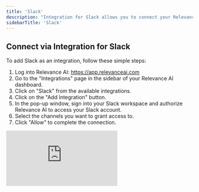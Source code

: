 ```yaml
---
title: 'Slack'
description: "Integration for Slack allows you to connect your Relevance AI agents with Slack, enabling seamless communication between your AI workforce and your team's Slack workspace."
sidebarTitle: 'Slack'
---
```


## Connect via Integration for Slack

To add Slack as an integration, follow these simple steps:
1. Log into Relevance AI: https://app.relevanceai.com
2. Go to the "Integrations" page in the sidebar of your Relevance AI dashboard.
3. Click on "Slack" from the available integrations.
4. Click on the "Add Integration" button.
5. In the pop-up window, sign into your Slack workspace and authorize Relevance AI to access your Slack account.
6. Select the channels you want to grant access to.
7. Click "Allow" to complete the connection.

<div
  style={{
    width: '100%',
    position: 'relative',
    paddingTop: '56.25%',
  }}>
  <iframe
    src="https://app.supademo.com/embed/cmb77dn944hpdppkpmiavfbmi?v_email=EMAIL&embed_v=2"
    frameBorder="0"
    title="Relevanceai Demo"
    allow="clipboard-write"
    webkitallowfullscreen="true"
    mozallowfullscreen="true"
    allowfullscreen
    style={{
      position: 'absolute',
      top: 0,
      left: 0,
      width: '100%',
      height: '100%',
      border: '3px solid #5E43CE',
      borderRadius: '10px',
    }}/>
</div>

## Escalate your Agent to Slack
<Warning>This feature may be deprecated in the future and an Agent Notification feature will be added instead.</Warning>

To escalate your agent to Slack, follow these steps:

1. Go to the "Agents" page in the sidebar of your Relevance AI dashboard.
2. Select the agent you want to escalate.
3. Navigate to the Build tab of your agent (top center)
4. Click on "Escalations" in the left sidebar.

<div
  style={{
    width: '100%',
    position: 'relative',
    paddingTop: '56.25%',
  }}>
  <iframe
    src="https://app.supademo.com/embed/cmb77xv6z4i8bppkpfd5ajd2i?v_email=EMAIL&embed_v=2"
    frameBorder="0"
    title="Escalate to Slack Channel"
    allow="clipboard-write"
    webkitallowfullscreen="true"
    mozallowfullscreen="true"
    allowfullscreen
    style={{
      position: 'absolute',
      top: 0,
      left: 0,
      width: '100%',
      height: '100%',
      border: '3px solid #5E43CE',
      borderRadius: '10px',
    }}/>
</div>

## Agent Notifications
<Warning>This feature is currently in beta for some users</Warning>

5. Under "Agent Notifications", click "Add agent notification"
6. Configure your notification settings:
   1. Select "Slack" as the platform
   2. Choose the specific task statuses you want to trigger the notifications with (e.g., "Running" to trigger whenever the agent runs)
   3. Select a Slack account that you have previously authed or add a new Slack account
   4. Select a Slack channel you want to notify with new agent messages
7. Invite the Relevance AI agent to the Slack channel you want to notify by typing "/invite @RelevanceAI" in the channel.
8. Publish changes to your agent by clicking "Publish changes"
9. Run your agent by selecting "Run" at the top of the page.
10. Prompt the agent with some text, e.g. "Give me a summary of what Slack does".
11. You can click on "View task" to navigate back to the task in Relevance AI and perform further actions with this output.

<div
  style={{
    width: '100%',
    position: 'relative',
    paddingTop: '56.25%',
  }}>
  <iframe
    src="https://app.supademo.com/embed/cmb77jbof4hqnppkpc1k339xb?v_email=EMAIL&embed_v=2"
    frameBorder="0"
    title="Connect Slack Agent Notifications"
    allow="clipboard-write"
    webkitallowfullscreen="true"
    mozallowfullscreen="true"
    allowfullscreen
    style={{
      position: 'absolute',
      top: 0,
      left: 0,
      width: '100%',
      height: '100%',
      border: '3px solid #5E43CE',
      borderRadius: '10px',
    }}/>
</div>

Once connected, your integration for Slack will be available for use with your Agents and Tools.

## Making API Calls With Slack Using Tool Steps

You can configure your Slack agent to make API calls to Slack via Relevance AI's tool builder. This allows you to perform actions such as posting Slack messages to channels, or reading messages from channels. These are just a few examples of the many Slack actions available. Your agents can combine these actions with their reasoning capabilities to create sophisticated workflows that enhance team communication and productivity. <Tip>Type in "Slack" in the search bar to see all the available Slack actions.</Tip>

<div
  style={{
    width: '100%',
    position: 'relative',
    paddingTop: '56.25%',
  }}>
  <iframe
    src="https://app.supademo.com/embed/cmb781rbk4ie7ppkpcjfc5rdv?v_email=EMAIL&embed_v=2"
    frameBorder="0"
    title="Slack Tools - Send a Slack Message via a Tool Step"
    allow="clipboard-write"
    webkitallowfullscreen="true"
    mozallowfullscreen="true"
    allowfullscreen
    style={{
      position: 'absolute',
      top: 0,
      left: 0,
      width: '100%',
      height: '100%',
      border: '3px solid #5E43CE',
      borderRadius: '10px',
    }}/>
</div>

## Remove integration for Slack

If you need to remove the integration for Slack:

1. Go to the "Integrations" page from the sidebar.
2. Search for Slack from the list.
3. Click "..." on the account you want to remove.
4. Click "Remove" and confirm your choice.

This will disconnect your Slack workspace from Relevance AI, and your agents will no longer be able to interact with Slack until you reconnect the integration for Slack.

<div
  style={{
    width: '100%',
    position: 'relative',
    paddingTop: '56.25%',
  }}>
  <iframe
    src="https://app.supademo.com/embed/cmb77zw534ib9ppkp4md1nple?v_email=EMAIL&embed_v=2"
    frameBorder="0"
    title="Remove an Integration for Slack"
    allow="clipboard-write"
    webkitallowfullscreen="true"
    mozallowfullscreen="true"
    allowfullscreen
    style={{
      position: 'absolute',
      top: 0,
      left: 0,
      width: '100%',
      height: '100%',
      border: '3px solid #5E43CE',
      borderRadius: '10px',
    }}/>
</div>

## Related Features

* Outlook Integration - Combine integrations for Slack and Outlook to create comprehensive communication workflows that span both platforms.
* HubSpot Integration - Connect your communications via Slack with your CRM data to provide context-aware responses and updates.
* Knowledge Base - Import Slack conversations into your knowledge base to train your agents on your team's communication patterns and frequently discussed topics.

## Disclaimer
Relevance AI enables users to access verified and genuine generative models from secure and trusted vendors. However, generative AI technologies still leave the potential for hallucinations leading to potentially inaccurate responses. Please review and verify the agent's output and use a combination of deterministic and agentic behaviour to achieve the most reliable results.

## Privacy Policy
To find out more about how Relevance AI handles your data, please see our [Privacy Policy](https://relevanceai.com/privacy-policy).
